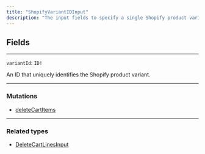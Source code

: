 ```yaml
---
title: "ShopifyVariantIDInput"
description: "The input fields to specify a single Shopify product variant to be removed from the cart."
---
```


## Fields

---

`variantId`: `ID!`

An ID that uniquely identifies the Shopify product variant.

---

### Mutations

* [deleteCartItems](/reference/deletecartitems)

---

### Related types

* [DeleteCartLinesInput](/reference/deletecartlinesinput)